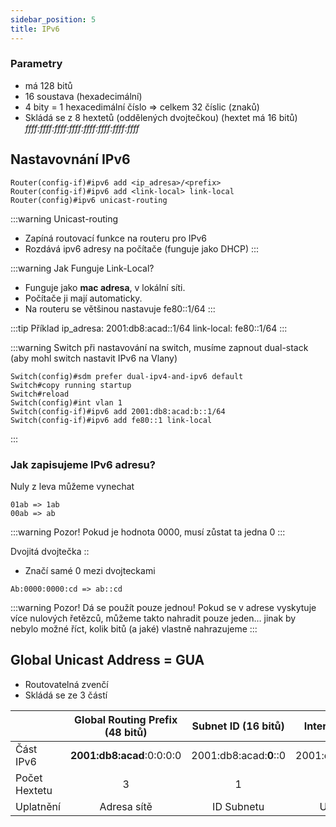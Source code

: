 ```yaml
---
sidebar_position: 5
title: IPv6
---
```

### Parametry
* má 128 bitů
* 16 soustava (hexadecimální)
* 4 bity = 1 hexacedimální číslo => celkem 32 číslic (znaků)
* Skládá se z 8 hextetů (oddělených dvojtečkou) (hextet má 16 bitů)
*ffff:ffff:ffff:ffff:ffff:ffff:ffff:ffff*

## Nastavovnání IPv6 
```
Router(config-if)#ipv6 add <ip_adresa>/<prefix>
Router(config-if)#ipv6 add <link-local> link-local
Router(config)#ipv6 unicast-routing
```

:::warning Unicast-routing
* Zapíná routovací funkce na routeru pro IPv6
* Rozdává ipv6 adresy na počítače (funguje jako DHCP)
:::

:::warning Jak Funguje Link-Local?
* Funguje jako **mac adresa**, v lokální síti.
* Počítače ji mají automaticky.
* Na routeru se většinou nastavuje fe80::1/64
:::

:::tip Příklad
ip_adresa: 2001:db8:acad::1/64
link-local: fe80::1/64
:::

:::warning Switch
při nastavování na switch, musíme zapnout dual-stack (aby mohl switch nastavit IPv6 na Vlany)
```
Switch(config)#sdm prefer dual-ipv4-and-ipv6 default
Switch#copy running startup
Switch#reload
Switch(config)#int vlan 1
Switch(config-if)#ipv6 add 2001:db8:acad:b::1/64
Switch(config-if)#ipv6 add fe80::1 link-local
```
:::

### Jak zapisujeme IPv6 adresu?
Nuly z leva můžeme vynechat
```
01ab => 1ab
00ab => ab
```
:::warning Pozor!
Pokud je hodnota 0000, musí zůstat ta jedna 0
:::

Dvojitá dvojtečka ::
* Značí samé 0 mezi dvojteckami
```
Ab:0000:0000:cd => ab::cd
```

:::warning Pozor! 
Dá se použít pouze jednou! Pokud se v adrese vyskytuje více nulových 
řetězců, můžeme takto nahradit pouze jeden… jinak by nebylo možné říct, 
kolik bitů (a jaké) vlastně nahrazujeme
:::

## Global Unicast Address = GUA
* Routovatelná zvenčí
* Skládá se ze 3 částí

|  | Global Routing Prefix (48 bitů) | Subnet ID (16 bitů) | Interface ID (64 bitů) |
| :- | :-: | :-: | :-: |
| Část IPv6 | **2001:db8:acad**:0:0:0:0 | 2001:db8:acad:**0**::0 | 2001:db8:acad:0:**0:0:0:0** |
| Počet Hextetu | 3 | 1 | 4 |
| Uplatnění | Adresa sítě | ID Subnetu | Určování hosta |
